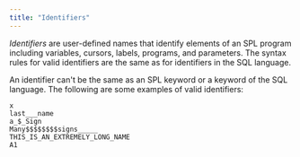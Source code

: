 ```yaml
---
title: "Identifiers"
---
```


<div id="identifiers" class="registered_link"></div>

*Identifiers* are user-defined names that identify elements of an SPL program including variables, cursors, labels, programs, and parameters. The syntax rules for valid identifiers are the same as for identifiers in the SQL language.

An identifier can't be the same as an SPL keyword or a keyword of the SQL language. The following are some examples of valid identifiers:

```text
x
last___name
a_$_Sign
Many$$$$$$$$signs_____
THIS_IS_AN_EXTREMELY_LONG_NAME
A1
```

